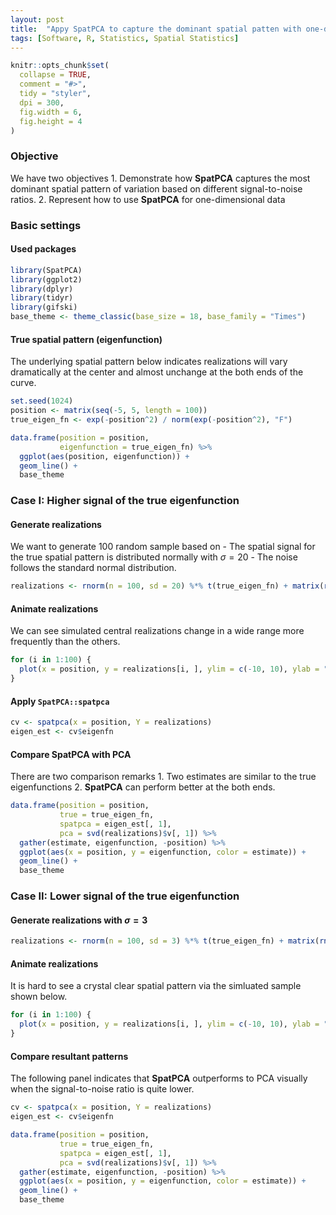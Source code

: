 ```yaml
---
layout: post
title:  "Appy SpatPCA to capture the dominant spatial patten with one-dimensional locations"
tags: [Software, R, Statistics, Spatial Statistics]
---
```


```r
knitr::opts_chunk$set(
  collapse = TRUE,
  comment = "#>",
  tidy = "styler",
  dpi = 300,
  fig.width = 6,
  fig.height = 4
)
```

### Objective
We have two objectives
1. Demonstrate how **SpatPCA** captures the most dominant spatial pattern of variation based on different signal-to-noise ratios.
2. Represent how to use **SpatPCA** for one-dimensional data

### Basic settings
#### Used packages
```r
library(SpatPCA)
library(ggplot2)
library(dplyr)
library(tidyr)
library(gifski)
base_theme <- theme_classic(base_size = 18, base_family = "Times")
```
#### True spatial pattern (eigenfunction)
The underlying spatial pattern below indicates realizations will vary dramatically at the center and almost unchange at the both ends of the curve.
```r
set.seed(1024)
position <- matrix(seq(-5, 5, length = 100))
true_eigen_fn <- exp(-position^2) / norm(exp(-position^2), "F")

data.frame(position = position,
           eigenfunction = true_eigen_fn) %>%
  ggplot(aes(position, eigenfunction)) +
  geom_line() +
  base_theme
```

### Case I: Higher signal of the true eigenfunction
#### Generate realizations 
We want to generate 100 random sample based on 
  - The spatial signal for the true spatial pattern is distributed normally with $\sigma=20$
  - The noise follows the standard normal distribution.

```r
realizations <- rnorm(n = 100, sd = 20) %*% t(true_eigen_fn) + matrix(rnorm(n = 100 * 100), 100, 100)
```

#### Animate realizations
We can see simulated central realizations change in a wide range more frequently than the others.
```r
for (i in 1:100) {
  plot(x = position, y = realizations[i, ], ylim = c(-10, 10), ylab = "realization")
}
```

#### Apply `SpatPCA::spatpca`
```r
cv <- spatpca(x = position, Y = realizations)
eigen_est <- cv$eigenfn
```
#### Compare **SpatPCA** with PCA
There are two comparison remarks 
  1. Two estimates are similar to the true eigenfunctions
  2. **SpatPCA** can perform better at the both ends.
```r
data.frame(position = position, 
           true = true_eigen_fn, 
           spatpca = eigen_est[, 1], 
           pca = svd(realizations)$v[, 1]) %>%
  gather(estimate, eigenfunction, -position) %>%
  ggplot(aes(x = position, y = eigenfunction, color = estimate)) +
  geom_line() + 
  base_theme
```

### Case II: Lower signal of the true eigenfunction
#### Generate realizations with $\sigma=3$
```r
realizations <- rnorm(n = 100, sd = 3) %*% t(true_eigen_fn) + matrix(rnorm(n = 100 * 100), 100, 100)
```

#### Animate realizations
It is hard to see a crystal clear spatial pattern via the simluated sample shown below.
```r
for (i in 1:100) {
  plot(x = position, y = realizations[i, ], ylim = c(-10, 10), ylab = "realization")
}
```

#### Compare resultant patterns
The following panel indicates that **SpatPCA** outperforms to PCA visually when the signal-to-noise ratio is quite lower.

```r
cv <- spatpca(x = position, Y = realizations)
eigen_est <- cv$eigenfn

data.frame(position = position, 
           true = true_eigen_fn, 
           spatpca = eigen_est[, 1], 
           pca = svd(realizations)$v[, 1]) %>%
  gather(estimate, eigenfunction, -position) %>%
  ggplot(aes(x = position, y = eigenfunction, color = estimate)) +
  geom_line() + 
  base_theme
```
